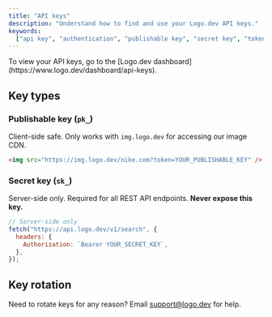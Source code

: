 ```yaml
---
title: "API keys"
description: "Understand how to find and use your Logo.dev API keys."
keywords:
  ["api key", "authentication", "publishable key", "secret key", "token"]
---
```


<Note>
  To view your API keys, go to the [Logo.dev
  dashboard](https://www.logo.dev/dashboard/api-keys).
</Note>

## Key types

### Publishable key (`pk_`)

Client-side safe. Only works with `img.logo.dev` for accessing our image CDN.

```html
<img src="https://img.logo.dev/nike.com?token=YOUR_PUBLISHABLE_KEY" />
```

### Secret key (`sk_`)

Server-side only. Required for all REST API endpoints. **Never expose this key.**

```javascript
// Server-side only
fetch("https://api.logo.dev/v1/search", {
  headers: {
    Authorization: `Bearer YOUR_SECRET_KEY`,
  },
});
```

## Key rotation

Need to rotate keys for any reason? Email support@logo.dev for help.
